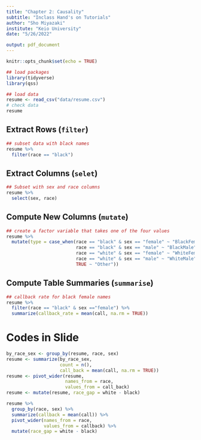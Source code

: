 ```yaml
---
title: "Chapter 2: Causality"
subtitle: "Inclass Hand's on Tutorials"
author: "Sho Miyazaki"
institute: "Keio University"
date: "5/26/2022"

output: pdf_document
---
```


```r
knitr::opts_chunk$set(echo = TRUE)
```

```r
## load packages
library(tidyverse)
library(qss)
```

```r
## load data
resume <- read_csv("data/resume.csv")
# check data 
resume
```



## Extract Rows (`filter`)

```r
## subset data with black names
resume %>% 
  filter(race == "black")
```

## Extract Columns (`selet`) 

```r
## Subset with sex and race columns
resume %>% 
  select(sex, race)
```

## Compute New Columns (`mutate`)

```r
## create a factor variable that takes one of the four values
resume %>%
  mutate(type = case_when(race == "black" & sex == "female" ~ "BlackFemale",
                          race == "black" & sex == "male" ~ "BlackMale",
                          race == "white" & sex == "female" ~ "WhiteFemale",
                          race == "white" & sex == "male" ~ "WhiteMale",
                          TRUE ~ "Other"))
```

## Compute Table Summaries (`summarise`)

```r
## callback rate for black female names
resume %>% 
  filter(race == "black" & sex =="female") %>%
  summarize(callback_rate = mean(call, na.rm = TRUE))
```












# Codes in Slide

```r
by_race_sex <- group_by(resume, race, sex)
resume <- summarize(by_race_sex,
                    count = n(),
                    call_back = mean(call, na.rm = TRUE))
resume <- pivot_wider(resume, 
                      names_from = race, 
                      values_from = call_back)
resume <- mutate(resume, race_gap = white - black)
```

```r
resume %>%
  group_by(race, sex) %>% 
  summarize(callback = mean(call)) %>% 
  pivot_wider(names_from = race, 
              values_from = callback) %>%
  mutate(race_gap = white - black)
```

  
